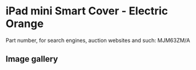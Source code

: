 
# iPad mini Smart Cover - Electric Orange

Part number, for search engines, auction websites and such: MJM63ZM/A

## Image gallery

<div style={{ width: '100%', maxWidth: '768px' }}>
<GalleryComponent
    images={[
      {
        original: "/everysource/MJM63.webp",
        thumbnail: "/everypreview/MJM63.webp",
      }
    ]}
  />
</div>